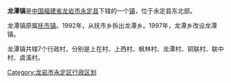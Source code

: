 {{更新|time=2020-12-03T17:07:47+00:00}}
'''龙潭镇'''是[[中华人民共和国|中国]][[福建省|福建省]][[龙岩市|龙岩市]][[永定县|永定县]]下辖的一个[[镇|镇]]，位于永定县东北部。

龙潭镇原属[[抚市镇|抚市镇]]。1992年，从抚市乡拆出龙潭乡。1997年，龙潭乡改设龙潭镇。 

龙潭镇共辖7个行政村，分别是上在村、上西村、枫林村、龙潭村、铜联村、联中村、虞溪村。

{{福建小作品}}
{{PRC admin/navcat|35/08/03/108/000}}
[[Category:龙岩市永定区行政区划|Category:龙岩市永定区行政区划]]
